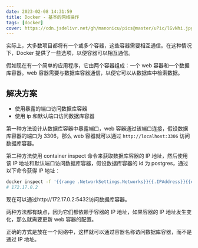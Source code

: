```yaml
---
date: 2023-02-08 14:31:59
title: Docker - 基本的网络操作
tags: [docker]
cover: https://cdn.jsdelivr.net/gh/manonicu/pics@master/uPic/lGvNhi.jpg
---
```


实际上，大多数项目都将有一个或多个容器，这些容器需要相互通信。在这种情况下，Docker 提供了一些选项，以便容器可以相互通信。

假如现在有一个简单的应用程序，它由两个容器组成：一个 web 容器和一个数据库容器。web 容器需要与数据库容器通信，以便它可以从数据库中检索数据。

## 解决方案

- 使用暴露的端口访问数据库容器
- 使用 ip 和默认端口访问数据库容器

第一种方法设计从数据库容器中暴露端口，web 容器通过该端口连接，假设数据库容器的端口为 3306，那么 web 容器就可以通过 `http://localhost:3306` 访问数据库容器。

第二种方法使用 container inspect 命令来获取数据库容器的 IP 地址，然后使用该 IP 地址和默认端口访问数据库容器，假设数据库容器的 id 为 postgres，通过以下命令获得 IP 地址：

```bash
docker inspect -f '{{range .NetworkSettings.Networks}}{{.IPAddress}}{{end}}' postgres
# 172.17.0.2
```

现在可以通过http://172.17.0.2:5432访问数据库容器。

两种方法都有缺点，因为它们都依赖于容器的 IP 地址，如果容器的 IP 地址发生变化，那么就需要更新 web 容器的配置。

正确的方式是放在一个网络中，这样就可以通过容器名称访问数据库容器，而不是通过 IP 地址。
